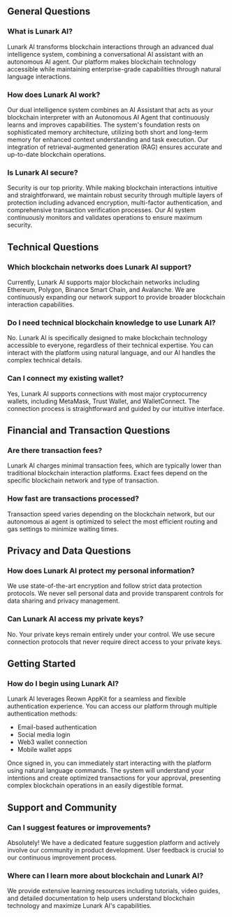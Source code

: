 ## General Questions

### What is Lunark AI?
Lunark AI transforms blockchain interactions through an advanced dual intelligence system, combining a conversational AI assistant with an autonomous AI agent. Our platform makes blockchain technology accessible while maintaining enterprise-grade capabilities through natural language interactions.

### How does Lunark AI work?
Our dual intelligence system combines an AI Assistant that acts as your blockchain interpreter with an Autonomous AI Agent that continuously learns and improves capabilities. The system's foundation rests on sophisticated memory architecture, utilizing both short and long-term memory for enhanced context understanding and task execution. Our integration of retrieval-augmented generation (RAG) ensures accurate and up-to-date blockchain operations.

### Is Lunark AI secure?
Security is our top priority. While making blockchain interactions intuitive and straightforward, we maintain robust security through multiple layers of protection including advanced encryption, multi-factor authentication, and comprehensive transaction verification processes. Our AI system continuously monitors and validates operations to ensure maximum security.

## Technical Questions

### Which blockchain networks does Lunark AI support?
Currently, Lunark AI supports major blockchain networks including Ethereum, Polygon, Binance Smart Chain, and Avalanche. We are continuously expanding our network support to provide broader blockchain interaction capabilities.

### Do I need technical blockchain knowledge to use Lunark AI?
No. Lunark AI is specifically designed to make blockchain technology accessible to everyone, regardless of their technical expertise. You can interact with the platform using natural language, and our AI handles the complex technical details.

### Can I connect my existing wallet?
Yes, Lunark AI supports connections with most major cryptocurrency wallets, including MetaMask, Trust Wallet, and WalletConnect. The connection process is straightforward and guided by our intuitive interface.

## Financial and Transaction Questions

### Are there transaction fees?
Lunark AI charges minimal transaction fees, which are typically lower than traditional blockchain interaction platforms. Exact fees depend on the specific blockchain network and type of transaction.

### How fast are transactions processed?
Transaction speed varies depending on the blockchain network, but our autonomous ai agent is optimized to select the most efficient routing and gas settings to minimize waiting times.

## Privacy and Data Questions

### How does Lunark AI protect my personal information?
We use state-of-the-art encryption and follow strict data protection protocols. We never sell personal data and provide transparent controls for data sharing and privacy management.

### Can Lunark AI access my private keys?
No. Your private keys remain entirely under your control. We use secure connection protocols that never require direct access to your private keys.

## Getting Started

### How do I begin using Lunark AI?
Lunark AI leverages Reown AppKit for a seamless and flexible authentication experience. You can access our platform through multiple authentication methods:

- Email-based authentication
- Social media login
- Web3 wallet connection
- Mobile wallet apps

Once signed in, you can immediately start interacting with the platform using natural language commands. The system will understand your intentions and create optimized transactions for your approval, presenting complex blockchain operations in an easily digestible format.

## Support and Community

### Can I suggest features or improvements?
Absolutely! We have a dedicated feature suggestion platform and actively involve our community in product development. User feedback is crucial to our continuous improvement process.

### Where can I learn more about blockchain and Lunark AI?
We provide extensive learning resources including tutorials, video guides, and detailed documentation to help users understand blockchain technology and maximize Lunark AI's capabilities.